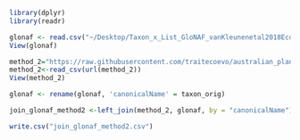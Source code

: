 ```r
library(dplyr)
library(readr)
```

```r
glonaf <- read.csv("~/Desktop/Taxon_x_List_GloNAF_vanKleunenetal2018Ecology.csv")
View(glonaf)

```

```r
method_2="https://raw.githubusercontent.com/traitecoevo/australian_plant_endemism/master/intermediate_data/natives_with_invasives_method2.csv"
method_2<-read_csv(url(method_2))
View(method_2)
```
```r
glonaf <- rename(glonaf, 'canonicalName' = taxon_orig)
```

```r
join_glonaf_method2 <-left_join(method_2, glonaf, by = "canonicalName")
```

```r
write.csv("join_glonaf_method2.csv")
```


